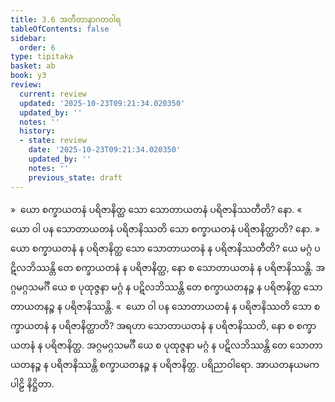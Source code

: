 ```yaml
---
title: 3.6 အတီတာနာဂတဝါရ
tableOfContents: false
sidebar:
  order: 6
type: tipitaka
basket: ab
book: y3
review:
  current: review
  updated: '2025-10-23T09:21:34.020350'
  updated_by: ''
  notes: ''
  history:
  - state: review
    date: '2025-10-23T09:21:34.020350'
    updated_by: ''
    notes: ''
    previous_state: draft
---
```



<ReviewStatus review={frontmatter.review} showDetails={true} />

<HypothesisAnnotation frontmatter={frontmatter} />

<DynamicBreadcrumb />

<Division number="254" book="y3" e="ch" v="33" p="194">

<Paragraph number="1934" book="y3">
»  ယော စက္ခာယတနံ ပရိဇာနိတ္ထ သော သောတာယတနံ ပရိဇာနိဿတီတိ? နော.
</Paragraph>

<Paragraph number="1935" book="y3">
«  ယော ဝါ ပန သောတာယတနံ ပရိဇာနိဿတိ သော စက္ခာယတနံ ပရိဇာနိတ္ထာတိ? နော.
</Paragraph>

<Paragraph number="1936" book="y3">
»  ယော စက္ခာယတနံ န ပရိဇာနိတ္ထ သော သောတာယတနံ န ပရိဇာနိဿတီတိ?
</Paragraph>

<Paragraph number="1937" book="y3">
ယေ မဂ္ဂံ ပဋိလဘိဿန္တိ တေ စက္ခာယတနံ န ပရိဇာနိတ္ထ, နော စ သောတာယတနံ န ပရိဇာနိဿန္တိ. အဂ္ဂမဂ္ဂသမင်္ဂီ ယေ စ ပုထုဇ္ဇနာ မဂ္ဂံ န ပဋိလဘိဿန္တိ တေ စက္ခာယတနဉ္စ န ပရိဇာနိတ္ထ သောတာယတနဉ္စ န ပရိဇာနိဿန္တိ.
</Paragraph>

<Paragraph number="1938" book="y3">
«  ယော ဝါ ပန သောတာယတနံ န ပရိဇာနိဿတိ သော စက္ခာယတနံ န ပရိဇာနိတ္ထာတိ?
</Paragraph>

<Paragraph number="1939" book="y3">
အရဟာ သောတာယတနံ န ပရိဇာနိဿတိ, နော စ စက္ခာယတနံ န ပရိဇာနိတ္ထ. အဂ္ဂမဂ္ဂသမင်္ဂီ ယေ စ ပုထုဇ္ဇနာ မဂ္ဂံ န ပဋိလဘိဿန္တိ တေ သောတာယတနဉ္စ န ပရိဇာနိဿန္တိ စက္ခာယတနဉ္စ န ပရိဇာနိတ္ထ.

</Paragraph>
</Division>

<Paragraph number="1940" type="center" book="y3">
ပရိညာဝါရော.



</Paragraph>

<Paragraph number="1941" type="center" book="y3">
အာယတနယမကပါဠိ နိဋ္ဌိတာ.
</Paragraph>